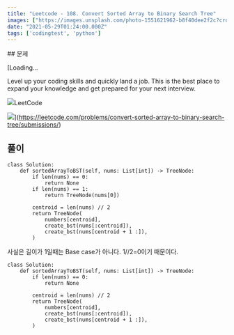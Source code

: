 ```yaml
---
title: "Leetcode - 108. Convert Sorted Array to Binary Search Tree"
images: ["https://images.unsplash.com/photo-1551621962-b8f40dee2f2c?crop=entropy&cs=tinysrgb&fit=max&fm=jpg&ixid=MnwxMTc3M3wwfDF8c2VhcmNofDE2fHx0cmVlfGVufDB8fHx8MTYyMjE3MDk2OQ&ixlib=rb-1.2.1&q=80&w=2000"]
date: "2021-05-29T01:24:00.000Z"
tags: ['codingtest', 'python']
---
```


<TOCInline toc={props.toc} asDisclosure />
## 문제

[Loading...

Level up your coding skills and quickly land a job. This is the best place to expand your knowledge and get prepared for your next interview.

![](https://leetcode.com/favicon-192x192.png)LeetCode

![](https://leetcode.com/static/images/LeetCode_Sharing.png)](https://leetcode.com/problems/convert-sorted-array-to-binary-search-tree/submissions/)

## 풀이

```
class Solution:
    def sortedArrayToBST(self, nums: List[int]) -> TreeNode:
        if len(nums) == 0:
            return None
        if len(nums) == 1:
            return TreeNode(nums[0])

        centroid = len(nums) // 2
        return TreeNode(
            numbers[centroid],
            create_bst(nums[:centroid]),
            create_bst(nums[centroid + 1 :]),
        )
```

사실은 길이가 1일때는 Base case가 아니다. 1//2=0이기 때문이다.

```
class Solution:
    def sortedArrayToBST(self, nums: List[int]) -> TreeNode:
        if len(nums) == 0:
            return None

        centroid = len(nums) // 2
        return TreeNode(
            numbers[centroid],
            create_bst(nums[:centroid]),
            create_bst(nums[centroid + 1 :]),
        )
```
